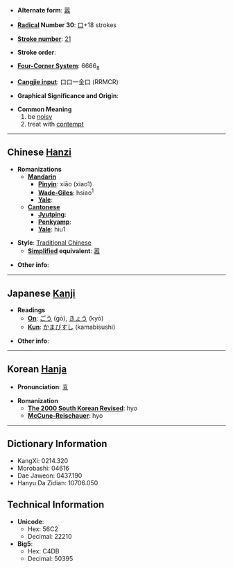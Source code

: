* '''Alternate form''': [[嚣]]

* '''[[Wiktionary:Chinese radical index| Radical]] Number 30''': [[Wiktionary:Chinese radical index 口|口]]+18 strokes

* '''[[Wiktionary:Chinese total strokes index|Stroke number]]''': [[Wiktionary:Chinese total strokes index 21|21]]

* '''Stroke order''': 

* '''[[Wiktionary:Chinese four corner index|Four-Corner System]]''': 6666<sub>8</sub>

* '''[[Wiktionary:Chinese Cangjie index|Cangjie input]]''': 口口一金口 (RRMCR)

* '''Graphical Significance and Origin''': 

* '''Common Meaning'''
*#be [[noisy]]
*# treat with [[contempt]]

----

== Chinese [[Hanzi]] ==

* '''Romanizations'''
** '''[[Mandarin]]'''
*** '''[[Pinyin]]''': xiāo (xiao1)
*** '''[[Wade-Giles]]''': hsiao<sup>1</sup>
*** '''[[Yale]]''': 
** '''[[Cantonese]]'''
*** '''[[Jyutping]]''':
*** '''[[Penkyamp]]''': 
*** '''[[Yale]]''': hiu1

* '''Style''': [[Traditional Chinese]] 
** '''[[Simplified Chinese|Simplified]] equivalent''': [[嚣]]

* '''Other info''': 

----

== Japanese [[Kanji]] ==

* '''Readings'''
** '''[[On]]''': [[ごう]] (gō), [[きょう]] (kyō)
** '''[[Kun]]''': [[かまびすし]] (kamabisushi)

* '''Other info''':  

----

== Korean [[Hanja]] ==

* '''Pronunciation''': [[효]]

* '''Romanization'''
** '''[[The 2000 South Korean Revised Romanization|The 2000 South Korean Revised]]''': hyo
** '''[[McCune-Reischauer]]''': hyo

----

== Dictionary Information ==

* KangXi: 0214.320
* Morobashi: 04616
* Dae Jaweon: 0437.190
* Hanyu Da Zidian: 10706.050

== Technical Information ==

* '''Unicode''':
** Hex: 56C2
** Decimal: 22210
* '''Big5''':
** Hex: C4DB
** Decimal: 50395